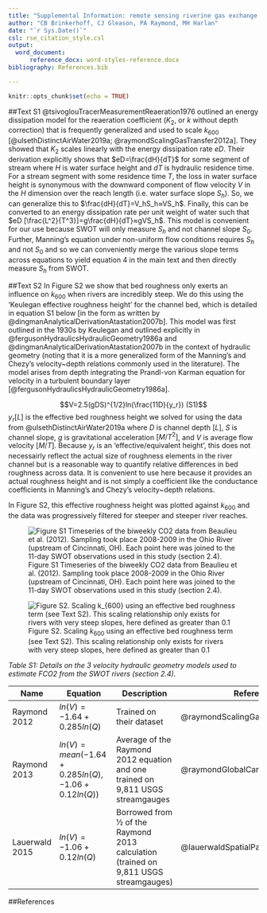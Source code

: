 ```yaml
---
title: "Supplemental Information: remote sensing riverine gas exchange and estimating carbon efflux using SWOT observations"
author: "CB Brinkerhoff, CJ Gleason, PA Raymond, MH Harlan"
date: "`r Sys.Date()`"
csl: rse_citation_style.csl
output:
  word_document: 
      reference_docx: word-styles-reference.docx
bibliography: References.bib

---
```


```r
knitr::opts_chunk$set(echo = TRUE)
```

##Text S1
@tsivoglouTracerMeasurementReaeration1976 outlined an energy dissipation model for the reaeration coefficient ($K_2$, or *k* without depth correction) that is frequently generalized and used to scale $k_{600}$ [@ulsethDistinctAirWater2019a; @raymondScalingGasTransfer2012a]. They showed that $K_2$ scales linearly with the energy dissipation rate *eD*. Their derivation explicitly shows that $eD=\frac{dH}{dT}$ for some segment of stream where *H* is water surface height and *dT* is hydraulic residence time. For a stream segment with some residence time *T*, the loss in water surface height is synonymous with the downward component of flow velocity *V* in the *H* dimension over the reach length (i.e. water surface slope $S_h$). So, we can generalize this to $\frac{dH}{dT}=V_hS_h≈VS_h$. Finally, this can be converted to an energy dissipation rate per unit weight of water such that $eD  [\frac{L^2}{T^3}]=g\frac{dH}{dT}≈gVS_h$. This model is convenient for our use because SWOT will only measure $S_h$ and not channel slope $S_0$. Further, Manning’s equation under non-uniform flow conditions requires $S_h$ and not $S_0$ and so we can conveniently merge the various slope terms across equations to yield equation 4 in the main text and then directly measure $S_h$ from SWOT.

##Text S2
In Figure S2 we show that bed roughness only exerts an influence on $k_{600}$ when rivers are incredibly steep. We do this using the 'Keulegan effective roughness height' for the channel bed, which is detailed in equation S1 below [in the form as written by @dingmanAnalyticalDerivationAtastation2007b]. This model was first outlined in the 1930s by Keulegan and outlined explicitly in @fergusonHydraulicsHydraulicGeometry1986a and @dingmanAnalyticalDerivationAtastation2007b in the context of hydraulic geometry (noting that it is a more generalized form of the Manning's and Chezy's velocity~depth relations commonly used in the literature). The model arises from depth integrating the Prandl-von Karman equation for velocity in a turbulent boundary layer [@fergusonHydraulicsHydraulicGeometry1986a].

$$V=2.5(gDS)^{1/2}ln(\frac{11D}{y_r})   (S1)$$
$y_r [L]$ is the effective bed roughness height we solved for using the data from @ulsethDistinctAirWater2019a where *D* is channel depth $[L]$, *S* is channel slope, *g* is gravitational acceleration $[M/T^2]$, and *V* is average flow velocity $[M/T]$. Because $y_r$ is an 'effective/equivalent height', this does not necessairly reflect the actual size of roughness elements in the river channel but is a reasonable way to quantify relative differences in bed roughness across data. It is convenient to use here because it provides an actual roughness height and is not simply a coefficient like the conductance coefficients in Manning's and Chezy's velocity~depth relations.

In Figure S2, this effective roughness height was plotted against $k_{600}$ and the data was progressively filtered for steeper and steeper river reaches.

![Figure S1 Timeseries of the biweekly CO2 data from Beaulieu et al. (2012). Sampling took place 2008-2009 in the Ohio River (upstream of Cincinnati, OH). Each point here was joined to the 11-day SWOT observations used in this study (section 2.4).](outputs/FCO2/Beaulieu_timeseries.jpg)
 
![Figure S2. Scaling $k_{600}$ using an effective bed roughness term (see Text S2). This scaling relationship only exists for rivers with very steep slopes, here defined as greater than 0.1](outputs/k600/roughness.jpg)





*Table S1: Details on the 3 velocity hydraulic geometry models used to estimate FCO2 from the SWOT rivers (section 2.4).*

|**Name**|**Equation**|**Description**|**Reference**|
|-------------|-------------|-------------|-------------|-------------|
|Raymond 2012|$ln(V)=-1.64+0.285ln(Q)$|Trained on their dataset|@raymondScalingGasTransfer2012a|
|Raymond 2013|$ln(V)=mean(-1.64+0.285ln(Q),  -1.06+0.12ln(Q))$ |Average of the Raymond 2012 equation and one trained on 9,811 USGS streamgauges|@raymondGlobalCarbonDioxide2013a|
|Lauerwald 2015|$ln(V)=-1.06+0.12ln(Q)$ |Borrowed from ½ of the Raymond 2013 calculation (trained on 9,811 USGS streamgauges)|@lauerwaldSpatialPatternsCO22015|

##References
